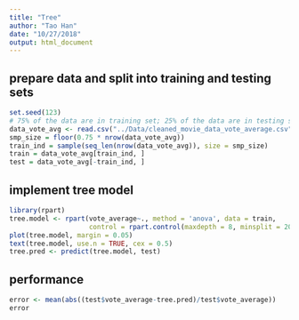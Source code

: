 ```yaml
---
title: "Tree"
author: "Tao Han"
date: "10/27/2018"
output: html_document
---
```


## prepare data and split into training and testing sets
```r
set.seed(123)
# 75% of the data are in training set; 25% of the data are in testing set
data_vote_avg <- read.csv("../Data/cleaned_movie_data_vote_average.csv",header = TRUE)
smp_size = floor(0.75 * nrow(data_vote_avg))
train_ind = sample(seq_len(nrow(data_vote_avg)), size = smp_size)
train = data_vote_avg[train_ind, ]
test = data_vote_avg[-train_ind, ]
```

## implement tree model
```r
library(rpart)
tree.model <- rpart(vote_average~., method = 'anova', data = train, 
                    control = rpart.control(maxdepth = 8, minsplit = 20, cp = 0.01))
plot(tree.model, margin = 0.05)
text(tree.model, use.n = TRUE, cex = 0.5)
tree.pred <- predict(tree.model, test)
```

## performance
```r
error <- mean(abs((test$vote_average-tree.pred)/test$vote_average))
error
```


